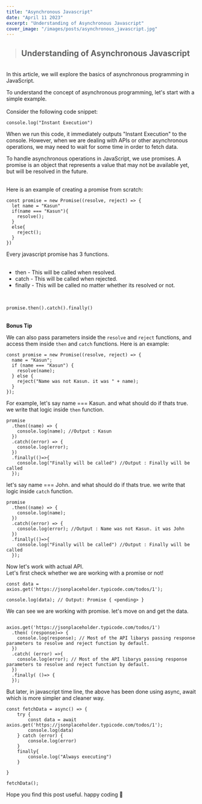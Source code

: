```yaml
---
title: "Asynchronous Javascript"
date: "April 11 2023"
excerpt: "Understanding of Asynchronous Javascript"
cover_image: "/images/posts/asynchronous_javascript.jpg"
---
```


>## **Understanding of Asynchronous Javascript**
<br/>
In this article, we will explore the basics of asynchronous programming in JavaScript.

To understand the concept of asynchronous programming, let's start with a simple example. <br/><br/>Consider the following code snippet:
```tsx
console.log("Instant Execution")
```

When we run this code, it immediately outputs "Instant Execution" to the console. However, when we are dealing with APIs or other asynchronous operations, we may need to wait for some time in order to fetch data.

To handle asynchronous operations in JavaScript, we use promises. A promise is an object that represents a value that may not be available yet, but will be resolved in the future.

<br/>Here is an example of creating a promise from scratch:

```tsx {2,4}
const promise = new Promise((resolve, reject) => {
  let name = "Kasun"
  if(name === "Kasun"){
    resolve();
  }
  else{
    reject();
  }
})
```

Every javascript promise has 3 functions.<br/><br/>
* then - This will be called when resolved.<br/>
* catch - This will be called when rejected.<br/>
* finally - This will be called no matter whether its resolved or not.

<br/>

`promise.then().catch().finally()`

<br/>
<strong>Bonus Tip</strong><br/>
<p>We can also pass parameters inside the <code>resolve</code> and <code>reject</code> functions, and access them inside <code>then</code> and <code>catch</code> functions. Here is an example:</p>

```tsx
const promise = new Promise((resolve, reject) => {
  name = "Kasun";
  if (name === "Kasun") {
    resolve(name);
  } else {
    reject("Name was not Kasun. it was " + name);
  }
});
```

For example, let's say name === Kasun. and what should do if thats true. we write that logic inside `then` function.

```tsx
promise
  .then((name) => {
    console.log(name); //Output : Kasun
  })
  .catch((error) => {
    console.log(error);
  })
  .finally(()=>{
    console.log("Finally will be called") //Output : Finally will be called
  });
```

let's say name === John. and what should do if thats true. we write that logic inside `catch` function.

```tsx
promise
  .then((name) => {
    console.log(name);
  })
  .catch((error) => {
    console.log(error); //Output : Name was not Kasun. it was John
  })
  .finally(()=>{
    console.log("Finally will be called") //Output : Finally will be called
  });
```

Now let's work with actual API.<br/>
Let's first check whether we are working with a promise or not!

```tsx
const data = axios.get('https://jsonplaceholder.typicode.com/todos/1');

console.log(data); // Output: Promise { <pending> }
```

We can see we are working with promise. let's move on and get the data. 

```tsx

axios.get('https://jsonplaceholder.typicode.com/todos/1')
  .then( (response)=> {
    console.log(response); // Most of the API libarys passing response parameters to resolve and reject function by default. 
  })
  .catch( (error) =>{
    console.log(error); // Most of the API libarys passing response parameters to resolve and reject function by default.
  })
  .finally( ()=> {
  });

```

But later, in javascript time line, the above has been done using async, await which is more simpler and cleaner way.

```tsx
const fetchData = async() => {
    try {
        const data = await axios.get('https://jsonplaceholder.typicode.com/todos/1');
        console.log(data)
    } catch (error) {
        console.log(error)
    }
    finally{
        console.log("Always executing")
    }
    
}

fetchData();
```

Hope you find this post useful. happy coding 🤠

